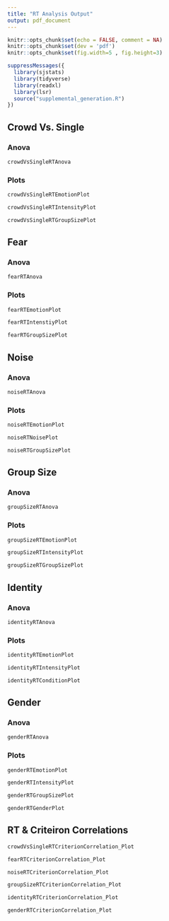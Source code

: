 ```yaml
---
title: "RT Analysis Output"
output: pdf_document
---
```


```r
knitr::opts_chunk$set(echo = FALSE, comment = NA)
knitr::opts_chunk$set(dev = 'pdf')
knitr::opts_chunk$set(fig.width=5 , fig.height=3) 
```

```r
suppressMessages({
  library(sjstats)
  library(tidyverse)
  library(readxl)
  library(lsr)
  source("supplemental_generation.R")
})
```

## Crowd Vs. Single

### Anova
```r
crowdVsSingleRTAnova
```

### Plots
```r
crowdVsSingleRTEmotionPlot
```

```r
crowdVsSingleRTIntensityPlot
```

```r
crowdVsSingleRTGroupSizePlot
```


## Fear
### Anova
```r
fearRTAnova
```

### Plots
```r
fearRTEmotionPlot
```

```r
fearRTIntenstiyPlot
```

```r
fearRTGroupSizePlot
```

## Noise
### Anova
```r
noiseRTAnova
```

### Plots
```r
noiseRTEmotionPlot
```


```r
noiseRTNoisePlot
```

```r
noiseRTGroupSizePlot
```

## Group Size
### Anova
```r
groupSizeRTAnova
```

### Plots
```r
groupSizeRTEmotionPlot
```

```r
groupSizeRTIntensityPlot
```

```r
groupSizeRTGroupSizePlot
```

## Identity
### Anova
```r
identityRTAnova
```

### Plots
```r
identityRTEmotionPlot
```

```r
identityRTIntensityPlot
```

```r
identityRTConditionPlot
```

## Gender
### Anova
```r
genderRTAnova
```

### Plots
```r
genderRTEmotionPlot
```

```r
genderRTIntensityPlot
```

```r
genderRTGroupSizePlot
```

```r
genderRTGenderPlot
```

## RT & Criteiron Correlations
```r
crowdVsSingleRTCriterionCorrelation_Plot
```

```r
fearRTCriterionCorrelation_Plot
```

```r
noiseRTCriterionCorrelation_Plot
```

```r
groupSizeRTCriterionCorrelation_Plot
```

```r
identityRTCriterionCorrelation_Plot
```

```r
genderRTCriterionCorrelation_Plot
```










